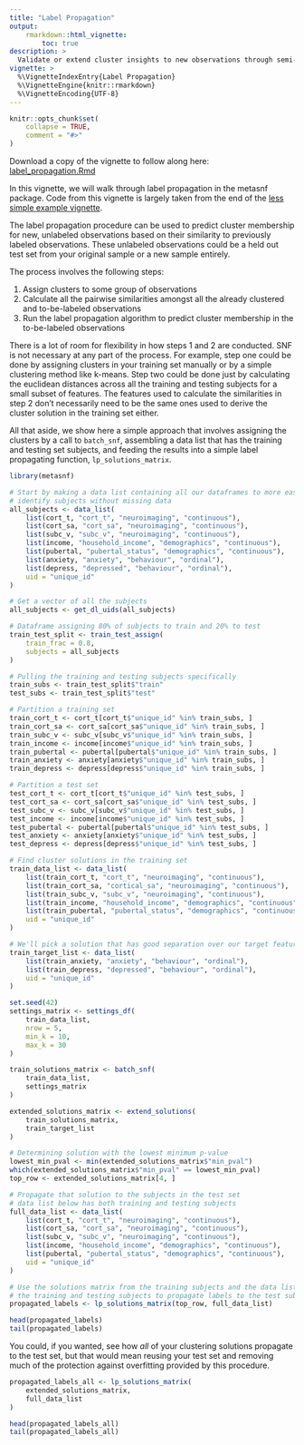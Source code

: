 ```yaml
---
title: "Label Propagation"
output:
    rmarkdown::html_vignette:
        toc: true
description: >
  Validate or extend cluster insights to new observations through semi-supervised label propagation.
vignette: >
  %\VignetteIndexEntry{Label Propagation}
  %\VignetteEngine{knitr::rmarkdown}
  %\VignetteEncoding{UTF-8}
---
```


<style>
div.aside { background-color:#fff2e6; }
</style>

```r
knitr::opts_chunk$set(
    collapse = TRUE,
    comment = "#>"
)
```

Download a copy of the vignette to follow along here: [label_propagation.Rmd](https://raw.githubusercontent.com/BRANCHlab/metasnf/main/vignettes/label_propagation.Rmd)

In this vignette, we will walk through label propagation in the metasnf package.
Code from this vignette is largely taken from the end of the [less simple example vignette](https://branchlab.github.io/metasnf/articles/a_complete_example.html).

The label propagation procedure can be used to predict cluster membership for new, unlabeled observations based on their similarity to previously labeled observations.
These unlabeled observations could be a held out test set from your original sample or a new sample entirely.

The process involves the following steps:

1. Assign clusters to some group of observations
2. Calculate all the pairwise similarities amongst all the already clustered and to-be-labeled observations
3. Run the label propagation algorithm to predict cluster membership in the to-be-labeled observations

There is a lot of room for flexibility in how steps 1 and 2 are conducted.
SNF is not necessary at any part of the process.
For example, step one could be done by assigning clusters in your training set manually or by a simple clustering method like k-means.
Step two could be done just by calculating the euclidean distances across all the training and testing subjects for a small subset of features.
The features used to calculate the similarities in step 2 don't necessarily need to be the same ones used to derive the cluster solution in the training set either.

All that aside, we show here a simple approach that involves assigning the clusters by a call to `batch_snf`, assembling a data list that has the training and testing set subjects, and feeding the results into a simple label propagating function, `lp_solutions_matrix`.

```r
library(metasnf)

# Start by making a data list containing all our dataframes to more easily
# identify subjects without missing data
all_subjects <- data_list(
    list(cort_t, "cort_t", "neuroimaging", "continuous"),
    list(cort_sa, "cort_sa", "neuroimaging", "continuous"),
    list(subc_v, "subc_v", "neuroimaging", "continuous"),
    list(income, "household_income", "demographics", "continuous"),
    list(pubertal, "pubertal_status", "demographics", "continuous"),
    list(anxiety, "anxiety", "behaviour", "ordinal"),
    list(depress, "depressed", "behaviour", "ordinal"),
    uid = "unique_id"
)

# Get a vector of all the subjects
all_subjects <- get_dl_uids(all_subjects)

# Dataframe assigning 80% of subjects to train and 20% to test
train_test_split <- train_test_assign(
    train_frac = 0.8,
    subjects = all_subjects
)

# Pulling the training and testing subjects specifically
train_subs <- train_test_split$"train"
test_subs <- train_test_split$"test"

# Partition a training set
train_cort_t <- cort_t[cort_t$"unique_id" %in% train_subs, ]
train_cort_sa <- cort_sa[cort_sa$"unique_id" %in% train_subs, ]
train_subc_v <- subc_v[subc_v$"unique_id" %in% train_subs, ]
train_income <- income[income$"unique_id" %in% train_subs, ]
train_pubertal <- pubertal[pubertal$"unique_id" %in% train_subs, ]
train_anxiety <- anxiety[anxiety$"unique_id" %in% train_subs, ]
train_depress <- depress[depress$"unique_id" %in% train_subs, ]

# Partition a test set
test_cort_t <- cort_t[cort_t$"unique_id" %in% test_subs, ]
test_cort_sa <- cort_sa[cort_sa$"unique_id" %in% test_subs, ]
test_subc_v <- subc_v[subc_v$"unique_id" %in% test_subs, ]
test_income <- income[income$"unique_id" %in% test_subs, ]
test_pubertal <- pubertal[pubertal$"unique_id" %in% test_subs, ]
test_anxiety <- anxiety[anxiety$"unique_id" %in% test_subs, ]
test_depress <- depress[depress$"unique_id" %in% test_subs, ]

# Find cluster solutions in the training set
train_data_list <- data_list(
    list(train_cort_t, "cort_t", "neuroimaging", "continuous"),
    list(train_cort_sa, "cortical_sa", "neuroimaging", "continuous"),
    list(train_subc_v, "subc_v", "neuroimaging", "continuous"),
    list(train_income, "household_income", "demographics", "continuous"),
    list(train_pubertal, "pubertal_status", "demographics", "continuous"),
    uid = "unique_id"
)

# We'll pick a solution that has good separation over our target features
train_target_list <- data_list(
    list(train_anxiety, "anxiety", "behaviour", "ordinal"),
    list(train_depress, "depressed", "behaviour", "ordinal"),
    uid = "unique_id"
)

set.seed(42)
settings_matrix <- settings_df(
    train_data_list,
    nrow = 5,
    min_k = 10,
    max_k = 30
)

train_solutions_matrix <- batch_snf(
    train_data_list,
    settings_matrix
)

extended_solutions_matrix <- extend_solutions(
    train_solutions_matrix,
    train_target_list
)

# Determining solution with the lowest minimum p-value
lowest_min_pval <- min(extended_solutions_matrix$"min_pval")
which(extended_solutions_matrix$"min_pval" == lowest_min_pval)
top_row <- extended_solutions_matrix[4, ]

# Propagate that solution to the subjects in the test set
# data list below has both training and testing subjects
full_data_list <- data_list(
    list(cort_t, "cort_t", "neuroimaging", "continuous"),
    list(cort_sa, "cort_sa", "neuroimaging", "continuous"),
    list(subc_v, "subc_v", "neuroimaging", "continuous"),
    list(income, "household_income", "demographics", "continuous"),
    list(pubertal, "pubertal_status", "demographics", "continuous"),
    uid = "unique_id"
)

# Use the solutions matrix from the training subjects and the data list from
# the training and testing subjects to propagate labels to the test subjects
propagated_labels <- lp_solutions_matrix(top_row, full_data_list)

head(propagated_labels)
tail(propagated_labels)
```

You could, if you wanted, see how *all* of your clustering solutions propagate to the test set, but that would mean reusing your test set and removing much of the protection against overfitting provided by this procedure.

```r
propagated_labels_all <- lp_solutions_matrix(
    extended_solutions_matrix,
    full_data_list
)

head(propagated_labels_all)
tail(propagated_labels_all)
```
